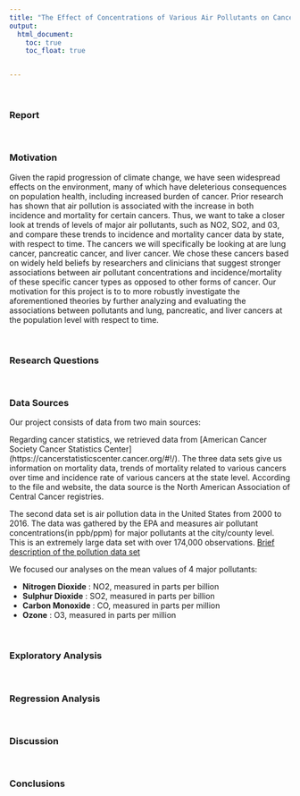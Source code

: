 ```yaml
---
title: "The Effect of Concentrations of Various Air Pollutants on Cancer Prevalence at the State Level over Time"
output: 
  html_document:
    toc: true
    toc_float: true


---
```


&nbsp;

### **Report**

&nbsp;

### Motivation

Given the rapid progression of climate change, we have seen widespread effects on the environment, many of which have deleterious consequences on population health, including increased burden of cancer. Prior research has shown that air pollution is associated with the increase in both incidence and mortality for certain cancers.  Thus, we want to take a closer look at trends of levels of major air pollutants, such as NO2, SO2, and 03, and compare these trends to incidence and mortality cancer data by state, with respect to time. The cancers we will specifically be looking at are lung cancer, pancreatic cancer, and liver cancer. We chose these cancers based on widely held beliefs by researchers and clinicians that suggest stronger associations between air pollutant concentrations and incidence/mortality of these specific cancer types as opposed to other forms of cancer. Our motivation for this project is to to more robustly investigate the aforementioned theories by further analyzing and evaluating the associations between pollutants and lung, pancreatic, and liver cancers at the population level with respect to time.

&nbsp;

### Research Questions 

&nbsp;

### Data Sources 

Our project consists of data from two main sources: 

Regarding cancer statistics, we retrieved data from [American Cancer Society Cancer Statistics Center] (https://cancerstatisticscenter.cancer.org/#!/). The three data sets give us information on mortality data, trends of mortality related to various cancers over time and incidence rate of various cancers at the state level. According to the file and website, the data source is the North American Association of Central Cancer registries. 

The second data set is air pollution data in the United States from 2000 to 2016. The data was gathered by the EPA and measures air pollutant concentrations(in ppb/ppm) for major pollutants at the city/county level. This is an extremely large data set with over 174,000 observations.
[Brief description of the pollution data set](https://data.world/data-society/us-air-pollution-data)

We focused our analyses on the mean values of 4 major pollutants:

- **Nitrogen Dioxide** : NO2, measured in parts per billion
- **Sulphur Dioxide** : SO2, measured in parts per billion
- **Carbon Monoxide** : CO, measured in parts per million
- **Ozone** : O3, measured in parts per million

&nbsp;

### Exploratory Analysis

&nbsp;

### Regression Analysis

&nbsp;

### Discussion

&nbsp;

### Conclusions



